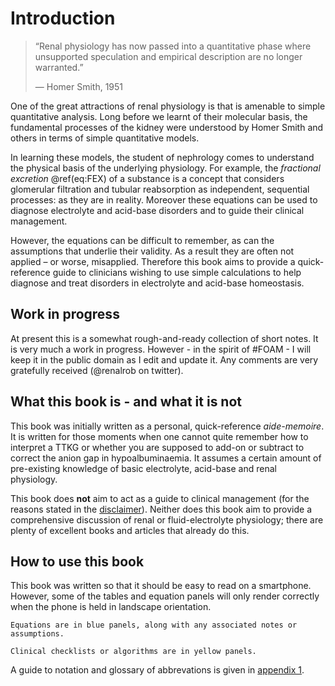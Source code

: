 # Introduction {#intro}

> "Renal physiology has now passed into a quantitative phase where unsupported speculation and empirical description are no longer warranted."
>
> --- Homer Smith, 1951

One of the great attractions of renal physiology is that is amenable to simple quantitative analysis. Long before we learnt of their molecular basis, the fundamental processes of the kidney were understood by Homer Smith and others in terms of simple quantitative models. 

In learning these models, the student of nephrology comes to understand the physical basis of the underlying physiology. For example, the *fractional excretion* \@ref(eq:FEX) of a substance is a concept that considers glomerular filtration and tubular reabsorption as independent, sequential processes: as they are in reality. Moreover these equations can be used to diagnose electrolyte and acid-base disorders and to guide their clinical management.  

However, the equations can be difficult to remember, as can the assumptions that underlie their validity. As a result they are often not applied -- or worse, misapplied. Therefore this book aims to provide a quick-reference guide to clinicians wishing to use simple calculations to help diagnose and treat disorders in electrolyte and acid-base homeostasis.  


## Work in progress

At present this is a somewhat rough-and-ready collection of short notes.  It is very much a work in progress.  However - in the spirit of \#FOAM - I will keep it in the public domain as I edit and update it.  Any comments are very gratefully received (\@renalrob on twitter).  

<!-- Future chapters are likely to cover:   -->

<!-- - renal haemodynamics (GFR / RBF etc.)    -->
<!-- - advanced clearance methods (lithium clearance etc.)   -->
<!-- - AKI (FEUrea, FENa etc.)   -->


## What this book is - and what it is not

This book was initially written as a personal, quick-reference *aide-memoire*.  It is written for those moments when one cannot quite remember how to interpret a TTKG or whether you are supposed to add-on or subtract to correct the anion gap in hypoalbuminaemia.  It assumes a certain amount of pre-existing knowledge of basic electrolyte, acid-base and renal physiology.

This book does **not** aim to act as a guide to clinical management (for the reasons stated in the [disclaimer](#disc)). Neither does this book aim to provide a comprehensive discussion of renal or fluid-electrolyte physiology; there are plenty of excellent books and articles that already do this.  


## How to use this book

This book was written so that it should be easy to read on a smartphone.  However, some of the tables and equation panels will only render correctly when the phone is held in landscape orientation.  

```block2
Equations are in blue panels, along with any associated notes or assumptions.  

```

```block2
Clinical checklists or algorithms are in yellow panels.  

```

A guide to notation and glossary of abbrevations is given in [appendix 1](#app1).  
